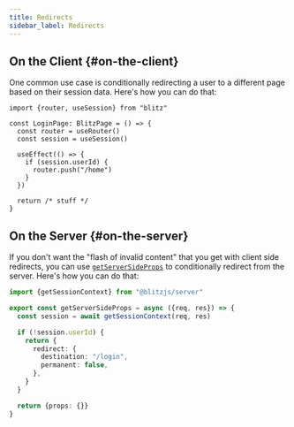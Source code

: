 ```yaml
---
title: Redirects
sidebar_label: Redirects
---
```


## On the Client {#on-the-client}

One common use case is conditionally redirecting a user to a different page based on their session data. Here's how you can do that:

```tsx
import {router, useSession} from "blitz"

const LoginPage: BlitzPage = () => {
  const router = useRouter()
  const session = useSession()

  useEffect(() => {
    if (session.userId) {
      router.push("/home")
    }
  })

  return /* stuff */
}
```

## On the Server {#on-the-server}

If you don't want the "flash of invalid content" that you get with client side redirects, you can use [`getServerSideProps`](./get-server-side-props) to conditionally redirect from the server. Here's how you can do that:

```ts
import {getSessionContext} from "@blitzjs/server"

export const getServerSideProps = async ({req, res}) => {
  const session = await getSessionContext(req, res)

  if (!session.userId) {
    return {
      redirect: {
        destination: "/login",
        permanent: false,
      },
    }
  }

  return {props: {}}
}
```
